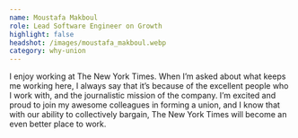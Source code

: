 ```yaml
---
name: Moustafa Makboul
role: Lead Software Engineer on Growth
highlight: false
headshot: /images/moustafa_makboul.webp
category: why-union
---
```

I enjoy working at The New York Times. When I’m asked about what keeps me working here, I always say that it’s because of the excellent people who I work with, and the journalistic mission of the company. I’m excited and proud to join my awesome colleagues in forming a union, and I know that with our ability to collectively bargain, The New York Times will become an even better place to work.
